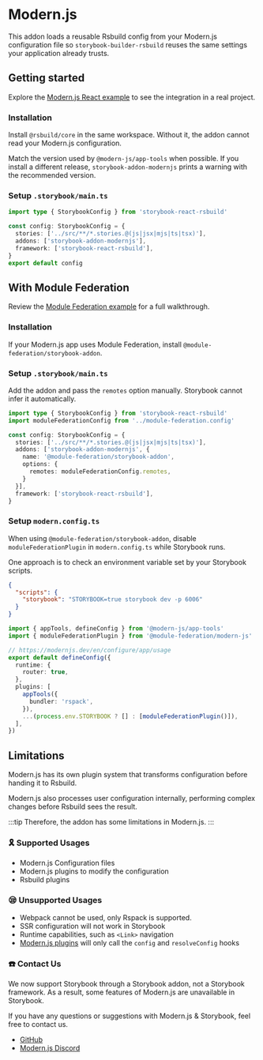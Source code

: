 
# Modern.js

This addon loads a reusable Rsbuild config from your Modern.js configuration file so `storybook-builder-rsbuild` reuses the same settings your application already trusts.

## Getting started

Explore the [Modern.js React example](https://github.com/rspack-contrib/storybook-rsbuild/tree/main/sandboxes/modernjs-react) to see the integration in a real project.

### Installation

<PackageManagerTabs command="install @rsbuild/core storybook-builder-rsbuild storybook-addon-modernjs -D" />

Install `@rsbuild/core` in the same workspace. Without it, the addon cannot read your Modern.js configuration.

Match the version used by `@modern-js/app-tools` when possible. If you install a different release, `storybook-addon-modernjs` prints a warning with the recommended version.

### Setup `.storybook/main.ts`

```ts
import type { StorybookConfig } from 'storybook-react-rsbuild'

const config: StorybookConfig = {
  stories: ['../src/**/*.stories.@(js|jsx|mjs|ts|tsx)'],
  addons: ['storybook-addon-modernjs'],
  framework: ['storybook-react-rsbuild'],
}
export default config
```

## With Module Federation

Review the [Module Federation example](https://github.com/rspack-contrib/storybook-rsbuild/tree/main/sandboxes/modernjs-react-mf) for a full walkthrough.

### Installation
If your Modern.js app uses Module Federation, install `@module-federation/storybook-addon`.

<PackageManagerTabs command="install @module-federation/storybook-addon -D" />

### Setup `.storybook/main.ts`

Add the addon and pass the `remotes` option manually. Storybook cannot infer it automatically.

```ts
import type { StorybookConfig } from 'storybook-react-rsbuild'
import moduleFederationConfig from '../module-federation.config'

const config: StorybookConfig = {
  stories: ['../src/**/*.stories.@(js|jsx|mjs|ts|tsx)'],
  addons: ['storybook-addon-modernjs', {
    name: '@module-federation/storybook-addon',
    options: {
      remotes: moduleFederationConfig.remotes,
    }
  }],
  framework: ['storybook-react-rsbuild'],
}
```

### Setup `modern.config.ts`

When using `@module-federation/storybook-addon`, disable `moduleFederationPlugin` in `modern.config.ts` while Storybook runs.

One approach is to check an environment variable set by your Storybook scripts.

```json title="package.json"
{
  "scripts": {
    "storybook": "STORYBOOK=true storybook dev -p 6006"
  }
}
```

```ts title="modern.config.ts"
import { appTools, defineConfig } from '@modern-js/app-tools'
import { moduleFederationPlugin } from '@module-federation/modern-js'

// https://modernjs.dev/en/configure/app/usage
export default defineConfig({
  runtime: {
    router: true,
  },
  plugins: [
    appTools({
      bundler: 'rspack',
    }),
    ...(process.env.STORYBOOK ? [] : [moduleFederationPlugin()]),
  ],
})
```

## Limitations

Modern.js has its own plugin system that transforms configuration before handing it to Rsbuild.

Modern.js also processes user configuration internally, performing complex changes before Rsbuild sees the result.

:::tip
Therefore, the addon has some limitations in Modern.js.
:::

### 🎗 Supported Usages

- Modern.js Configuration files
- Modern.js plugins to modify the configuration
- Rsbuild plugins

### 😪 Unsupported Usages

- Webpack cannot be used, only Rspack is supported.
- SSR configuration will not work in Storybook
- Runtime capabilities, such as `<Link>` navigation
- [Modern.js plugins](https://modernjs.dev/plugin/cli-plugins/api.html) will only call the `config` and `resolveConfig` hooks

### ☎️ Contact Us

We now support Storybook through a Storybook addon, not a Storybook framework. As a result, some features of Modern.js are unavailable in Storybook.

If you have any questions or suggestions with Modern.js & Storybook, feel free to contact us.

- [GitHub](https://github.com/web-infra-dev/modern.js)
- [Modern.js Discord](https://discord.gg/qPCqYg38De)
